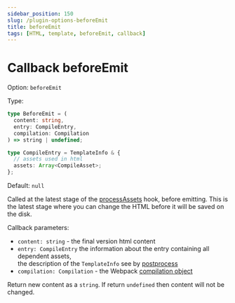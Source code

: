 ```yaml
---
sidebar_position: 150
slug: /plugin-options-beforeEmit
title: beforeEmit
tags: [HTML, template, beforeEmit, callback]
---
```


# Callback beforeEmit

Option: `beforeEmit`

Type:

```ts
type BeforeEmit = (
  content: string,
  entry: CompileEntry,
  compilation: Compilation
) => string | undefined;

type CompileEntry = TemplateInfo & {
  // assets used in html
  assets: Array<CompileAsset>;
};
```

Default: `null`

Called at the latest stage of the [processAssets](https://webpack.js.org/api/compilation-hooks/#processassets) hook, before emitting.
This is the latest stage where you can change the HTML before it will be saved on the disk.

Callback parameters:
- `content: string` - the final version html content
- `entry: CompileEntry` the information about the entry containing all dependent assets,\
the description of the `TemplateInfo` see by [postprocess](#option-postprocess)
- `compilation: Compilation` - the Webpack [compilation object](https://webpack.js.org/api/compilation-object/)

Return new content as a `string`.
If return `undefined` then content will not be changed.
